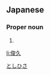 ==Japanese==
{{ja-kanjitab|俊|久}}

===Proper noun===
{{ja-pos|proper|としひさ}}

# {{given name|male|lang=ja}}

[[Category:Japanese male given names|としひさ]]

[[li:俊久]]